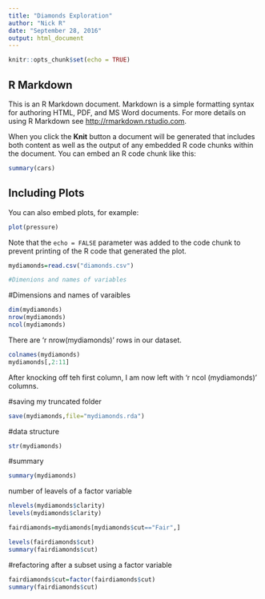 ```yaml
---
title: "Diamonds Exploration"
author: "Nick R"
date: "September 28, 2016"
output: html_document
---
```


```r
knitr::opts_chunk$set(echo = TRUE)
```

## R Markdown

This is an R Markdown document. Markdown is a simple formatting syntax for authoring HTML, PDF, and MS Word documents. For more details on using R Markdown see <http://rmarkdown.rstudio.com>.

When you click the **Knit** button a document will be generated that includes both content as well as the output of any embedded R code chunks within the document. You can embed an R code chunk like this:

```r
summary(cars)
```

## Including Plots

You can also embed plots, for example:

```r
plot(pressure)
```

Note that the `echo = FALSE` parameter was added to the code chunk to prevent printing of the R code that generated the plot.
```r
mydiamonds=read.csv("diamonds.csv")

#Dimenions and names of variables
```
#Dimensions and names of varaibles
```r
dim(mydiamonds)
nrow(mydiamonds)
ncol(mydiamonds)
```

There are 'r nrow(mydiamonds)' rows in our dataset.

```r
colnames(mydiamonds)
mydiamonds[,2:11]
```

After knocking off teh first column, I am now left with 'r ncol (mydiamonds)' columns.

#saving my truncated folder
```r
save(mydiamonds,file="mydiamonds.rda")
```

#data structure
```r
str(mydiamonds)
```

#summary

```r
summary(mydiamonds)
```

number of leavels of a factor variable
```r
nlevels(mydiamonds$clarity)
levels(mydiamonds$clarity)
```

```r
fairdiamonds=mydiamonds[mydiamonds$cut=="Fair",]
```

```r
levels(fairdiamonds$cut)
summary(fairdiamonds$cut)
```

#refactoring after a subset using a factor variable
```r
fairdiamonds$cut=factor(fairdiamonds$cut)
summary(fairdiamonds$cut)
```

